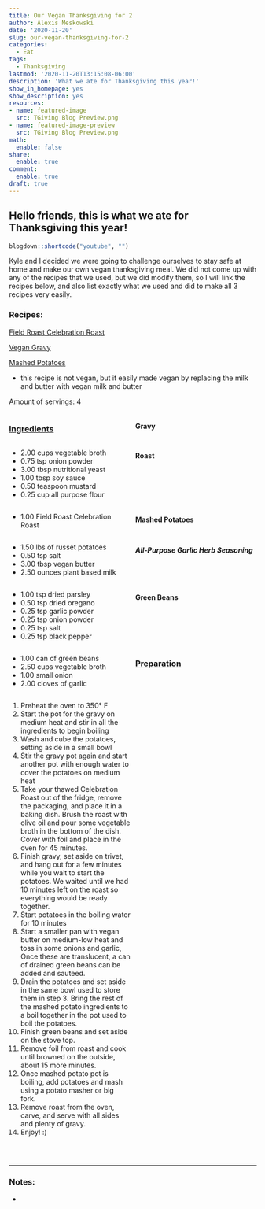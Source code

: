 ```yaml
---
title: Our Vegan Thanksgiving for 2
author: Alexis Meskowski
date: '2020-11-20'
slug: our-vegan-thanksgiving-for-2
categories:
  - Eat
tags:
  - Thanksgiving
lastmod: '2020-11-20T13:15:08-06:00'
description: 'What we ate for Thanksgiving this year!'
show_in_homepage: yes
show_description: yes
resources:
- name: featured-image
  src: TGiving Blog Preview.png
- name: featured-image-preview
  src: TGiving Blog Preview.png
math:
  enable: false
share:
  enable: true
comment:
  enable: true
draft: true
---
```

## Hello friends, this is what we ate for Thanksgiving this year!

<!-- featured_image_preview is 780x234 -->


```r
blogdown::shortcode("youtube", "")
```

Kyle and I decided we were going to challenge ourselves to stay safe at home and make our own vegan thanksgiving meal. We did not come up with any of the recipes that we used, but we did modify them, so I will link the recipes below, and also list exactly what we used and did to make all 3 recipes very easily. 

### Recipes:

[Field Roast Celebration Roast](http://fieldroast.com/recipe/celebration-roast-with-gravy-and-cumin-roasted-carrots/){target="_blank"}

[Vegan Gravy](https://www.noracooks.com/easy-vegan-gravy/){target="_blank"}

[Mashed Potatoes](https://www.budgetbytes.com/fluffy-garlic-herb-mashed-potatoes/){target="_blank"}

- this recipe is not vegan, but it easily made vegan by replacing the milk and butter with vegan milk and butter

Amount of servings: 4

:::: {style="display: grid; grid-template-columns: 1fr 1fr; grid-column-gap: 10px;"}

::: {}

### <u>Ingredients</u>

#### Gravy

- 2.00 cups vegetable broth
- 0.75 tsp onion powder
- 3.00 tbsp nutritional yeast
- 1.00 tbsp soy sauce 
- 0.50 teaspoon mustard
- 0.25 cup all purpose flour

#### Roast

- 1.00 Field Roast Celebration Roast

#### Mashed Potatoes

- 1.50 lbs of russet potatoes
- 0.50 tsp salt
- 3.00 tbsp vegan butter
- 2.50 ounces plant based milk

##### All-Purpose Garlic Herb Seasoning

- 1.00 tsp dried parsley
- 0.50 tsp dried oregano
- 0.25 tsp garlic powder
- 0.25 tsp onion powder
- 0.25 tsp salt
- 0.25 tsp black pepper

#### Green Beans

- 1.00 can of green beans
- 2.50 cups vegetable broth
- 1.00 small onion
- 2.00 cloves of garlic

::: 

::: {}

### <u>Preparation</u> 

1. Preheat the oven to 350° F
1. Start the pot for the gravy on medium heat and stir in all the ingredients to begin boiling
1. Wash and cube the potatoes, setting aside in a small bowl
1. Stir the gravy pot again and start another pot with enough water to cover the potatoes on medium heat
1. Take your thawed Celebration Roast out of the fridge, remove the packaging, and place it in a baking dish. Brush the roast with olive oil and pour some vegetable broth in the bottom of the dish. Cover with foil and place in the oven for 45 minutes.
1. Finish gravy, set aside on trivet, and hang out for a few minutes while you wait to start the potatoes. We waited until we had 10 minutes left on the roast so everything would be ready together.
1. Start potatoes in the boiling water for 10 minutes
1. Start a smaller pan with vegan butter on medium-low heat and toss in some onions and garlic, Once these are translucent, a can of drained green beans can be added and sauteed. 
1. Drain the potatoes and set aside in the same bowl used to store them in step 3. Bring the rest of the mashed potato ingredients to a boil together in the pot used to boil the potatoes. 
1. Finish green beans and set aside on the stove top.
1. Remove foil from roast and cook until browned on the outside, about 15 more minutes.
1. Once mashed potato pot is boiling, add potatoes and mash using a potato masher or big fork.
1. Remove roast from the oven, carve, and serve with all sides and plenty of gravy.
1. Enjoy! :)

:::

::::

<br>

---

### Notes:

- 




